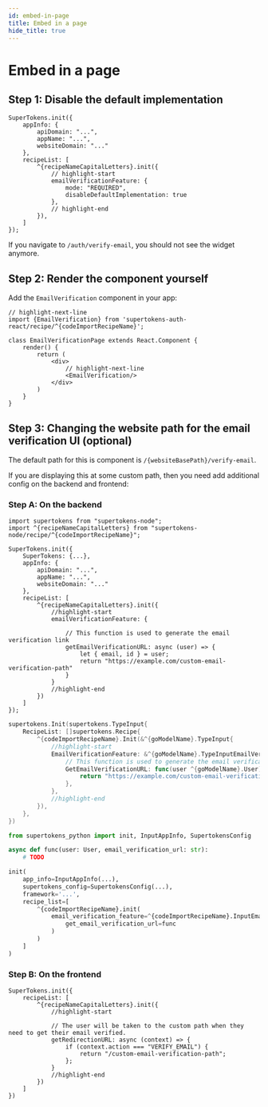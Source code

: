 ```yaml
---
id: embed-in-page
title: Embed in a page
hide_title: true
---
```


<!-- COPY DOCS -->
<!-- ./thirdpartyemailpassword/common-customizations/email-verification/embed-in-page.mdx -->


# Embed in a page 

## Step 1: Disable the default implementation 

<FrontendSDKTabs>
<TabItem value="reactjs">

```tsx
SuperTokens.init({
    appInfo: {
        apiDomain: "...",
        appName: "...",
        websiteDomain: "..."
    },
    recipeList: [
        ^{recipeNameCapitalLetters}.init({
            // highlight-start
            emailVerificationFeature: {
                mode: "REQUIRED",
                disableDefaultImplementation: true
            },
            // highlight-end
        }),
    ]
});
```
</TabItem>
</FrontendSDKTabs>

If you navigate to `/auth/verify-email`, you should not see the widget anymore.


## Step 2: Render the component yourself 

Add the `EmailVerification` component in your app:

<FrontendSDKTabs>
<TabItem value="reactjs">

```tsx
// highlight-next-line
import {EmailVerification} from 'supertokens-auth-react/recipe/^{codeImportRecipeName}';

class EmailVerificationPage extends React.Component {
    render() {
        return (
            <div>
                // highlight-next-line
                <EmailVerification/> 
            </div>
        )
    }
}

```
</TabItem>
</FrontendSDKTabs>

## Step 3: Changing the website path for the email verification UI (optional)

The default path for this is component is `/{websiteBasePath}/verify-email`.

If you are displaying this at some custom path, then you need add additional config on the backend and frontend:

### Step A: On the backend

<BackendSDKTabs>
<TabItem value="nodejs">

```tsx
import supertokens from "supertokens-node";
import ^{recipeNameCapitalLetters} from "supertokens-node/recipe/^{codeImportRecipeName}";

SuperTokens.init({
    SuperTokens: {...},
    appInfo: {
        apiDomain: "...",
        appName: "...",
        websiteDomain: "..."
    },
    recipeList: [
        ^{recipeNameCapitalLetters}.init({
            //highlight-start
            emailVerificationFeature: {

                // This function is used to generate the email verification link
                getEmailVerificationURL: async (user) => {
                    let { email, id } = user;
                    return "https://example.com/custom-email-verification-path"
                }
            }
            //highlight-end
        })
    ]
});
```
</TabItem>
<TabItem value="go">

```go
supertokens.Init(supertokens.TypeInput{
    RecipeList: []supertokens.Recipe{
        ^{codeImportRecipeName}.Init(&^{goModelName}.TypeInput{
            //highlight-start
            EmailVerificationFeature: &^{goModelName}.TypeInputEmailVerificationFeature{
                // This function is used to generate the email verification link
                GetEmailVerificationURL: func(user ^{goModelName}.User) (string, error) {
                    return "https://example.com/custom-email-verification-path", nil
                },
            },
            //highlight-end
        }),
    },
})
```
</TabItem>
<TabItem value="python">

```python
from supertokens_python import init, InputAppInfo, SupertokensConfig

async def func(user: User, email_verification_url: str):
    # TODO

init(
    app_info=InputAppInfo(...),
    supertokens_config=SupertokensConfig(...),
    framework='...',
    recipe_list=[
        ^{codeImportRecipeName}.init(
            email_verification_feature=^{codeImportRecipeName}.InputEmailVerificationConfig(
                get_email_verification_url=func
            )
        )
    ]
)
```

</TabItem>
</BackendSDKTabs>

### Step B: On the frontend

<FrontendSDKTabs>
<TabItem value="reactjs">

```tsx
SuperTokens.init({
    recipeList: [
        ^{recipeNameCapitalLetters}.init({
            //highlight-start

            // The user will be taken to the custom path when they need to get their email verified.
            getRedirectionURL: async (context) => {
                if (context.action === "VERIFY_EMAIL") {
                    return "/custom-email-verification-path";
                };
            }
            //highlight-end
        })
    ]
})
```
</TabItem>
</FrontendSDKTabs>
